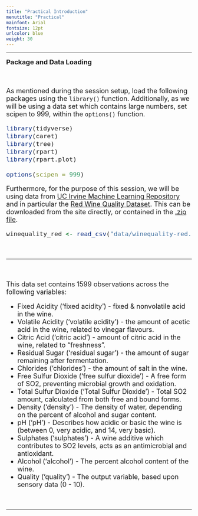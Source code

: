 ```yaml
---
title: "Practical Introduction"
menutitle: "Practical"
mainfont: Arial
fontsize: 12pt
urlcolor: blue
weight: 30
---
```

--- 

<font size = 4>
**Package and Data Loading**

<br>

As mentioned during the session setup, load the following packages using the `library()` function. Additionally, as we will be using a data set which contains large numbers, set scipen to 999, within the `options()` function.

```r
library(tidyverse)
library(caret)
library(tree)
library(rpart)
library(rpart.plot)

options(scipen = 999)
```

Furthermore, for the purpose of this session, we will be using data from [UC Irvine Machine Learning Repository](https://archive-beta.ics.uci.edu/) and in particular the [Red Wine Quality Dataset](<https://archive-beta.ics.uci.edu/ml/datasets/109>). This can be downloaded from the site directly, or contained in the [.zip file](</zip/introml_tree.zip>).

```r
winequality_red <- read_csv("data/winequality-red.csv")
```

<br>

---

<br>

This data set contains 1599 observations across the following variables: 

* Fixed Acidity ('fixed acidity') - fixed & nonvolatile acid in the wine. 
* Volatile Acidity ('volatile acidity') - the amount of acetic acid in the wine, related to vinegar flavours.
* Citric Acid ('citric acid') - amount of citric acid in the wine, related to "freshness".
* Residual Sugar ('residual sugar') - the amount of sugar remaining after fermentation.
* Chlorides ('chlorides') - the amount of salt in the wine.
* Free Sulfur Dioxide ('free sulfur dioxide') - A free form of SO2, preventing microbial growth and oxidation. 
* Total Sulfur Dioxide ('Total Sulfur Dioxide') - Total SO2 amount, calculated from both free and bound forms. 
* Density ('density') - The density of water, depending on the percent of alcohol and sugar content.
* pH ('pH') - Describes how acidic or basic the wine is (between 0, very acidic, and 14, very basic).
* Sulphates ('sulphates') - A wine additive which contributes to SO2 levels, acts as an antimicrobial and antioxidant.
* Alcohol ('alcohol') - The percent alcohol content of the wine. 
* Quality ('quality') - The output variable, based upon sensory data (0 - 10).

<br>

--- 

<br>

